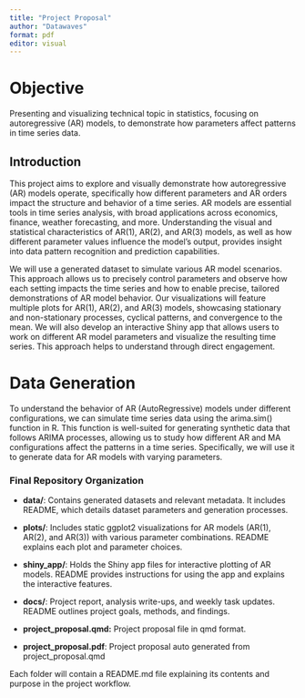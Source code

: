 ```yaml
---
title: "Project Proposal"
author: "Datawaves"
format: pdf
editor: visual
---
```


# Objective

Presenting and visualizing technical topic in statistics, focusing on autoregressive (AR) models, to demonstrate how parameters affect patterns in time series data.

## Introduction

This project aims to explore and visually demonstrate how autoregressive (AR) models operate, specifically how different parameters and AR orders impact the structure and behavior of a time series. AR models are essential tools in time series analysis, with broad applications across economics, finance, weather forecasting, and more. Understanding the visual and statistical characteristics of AR(1), AR(2), and AR(3) models, as well as how different parameter values influence the model’s output, provides insight into data pattern recognition and prediction capabilities.

We will use a generated dataset to simulate various AR model scenarios. This approach allows us to precisely control parameters and observe how each setting impacts the time series and how to enable precise, tailored demonstrations of AR model behavior. Our visualizations will feature multiple plots for AR(1), AR(2), and AR(3) models, showcasing stationary and non-stationary processes, cyclical patterns, and convergence to the mean. We will also develop an interactive Shiny app that allows users to work on different AR model parameters and visualize the resulting time series. This approach helps to understand through direct engagement.

# Data Generation
To understand the behavior of AR (AutoRegressive) models under different configurations, we can simulate time series data using the arima.sim() function in R. This function is well-suited for generating synthetic data that follows ARIMA processes, allowing us to study how different AR and MA configurations affect the patterns in a time series. Specifically, we will use it to generate data for AR models with varying parameters.

### **Final Repository Organization**

-   **data/**: Contains generated datasets and relevant metadata. It includes README, which details dataset parameters and generation processes.

-   **plots/**: Includes static ggplot2 visualizations for AR models (AR(1), AR(2), and AR(3)) with various parameter combinations. README explains each plot and parameter choices.

-   **shiny_app/**: Holds the Shiny app files for interactive plotting of AR models. README provides instructions for using the app and explains the interactive features.

-   **docs/**: Project report, analysis write-ups, and weekly task updates. README outlines project goals, methods, and findings.

-   **project_proposal.qmd:** Project proposal file in qmd format.

-   **project_proposal.pdf**: Project proposal auto generated from project_proposal.qmd

Each folder will contain a README.md file explaining its contents and purpose in the project workflow.
